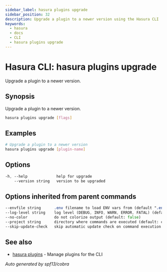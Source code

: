 ```yaml
---
sidebar_label: hasura plugins upgrade
sidebar_position: 32
description: Upgrade a plugin to a newer version using the Hasura CLI
keywords:
  - hasura
  - docs
  - CLI
  - hasura plugins upgrade
---
```


# Hasura CLI: hasura plugins upgrade

Upgrade a plugin to a newer version.

## Synopsis

Upgrade a plugin to a newer version.

```bash
hasura plugins upgrade [flags]
```

## Examples

```bash
# Upgrade a plugin to a newer version
hasura plugins upgrade [plugin-name]
```

## Options

```sass
-h, --help             help for upgrade
    --version string   version to be upgraded
```

## Options inherited from parent commands

```sass
--envfile string      .env filename to load ENV vars from (default ".env")
--log-level string    log level (DEBUG, INFO, WARN, ERROR, FATAL) (default "INFO")
--no-color            do not colorize output (default: false)
--project string      directory where commands are executed (default: current dir)
--skip-update-check   skip automatic update check on command execution
```

## See also

* [hasura plugins](/hasura-cli/commands/hasura_plugins.mdx)	 - Manage plugins for the CLI

_Auto generated by spf13/cobra_
